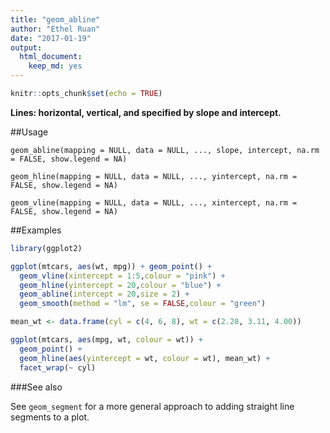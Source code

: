 ---
title: "geom_abline"
author: "Ethel Ruan"
date: "2017-01-19"
output: 
  html_document: 
    keep_md: yes
---

```{r setup, include=FALSE}
knitr::opts_chunk$set(echo = TRUE)
```


**Lines: horizontal, vertical, and specified by slope and intercept.**



##Usage

```
geom_abline(mapping = NULL, data = NULL, ..., slope, intercept, na.rm = FALSE, show.legend = NA)

geom_hline(mapping = NULL, data = NULL, ..., yintercept, na.rm = FALSE, show.legend = NA)

geom_vline(mapping = NULL, data = NULL, ..., xintercept, na.rm = FALSE, show.legend = NA)
```

##Examples

```{r}
library(ggplot2)

ggplot(mtcars, aes(wt, mpg)) + geom_point() +
  geom_vline(xintercept = 1:5,colour = "pink") + 
  geom_hline(yintercept = 20,colour = "blue") + 
  geom_abline(intercept = 20,size = 2) +
  geom_smooth(method = "lm", se = FALSE,colour = "green") 

mean_wt <- data.frame(cyl = c(4, 6, 8), wt = c(2.28, 3.11, 4.00))

ggplot(mtcars, aes(mpg, wt, colour = wt)) +
  geom_point() +
  geom_hline(aes(yintercept = wt, colour = wt), mean_wt) +
  facet_wrap(~ cyl)


```

###See also

See `geom_segment` for a more general approach to adding straight line segments to a plot.











































